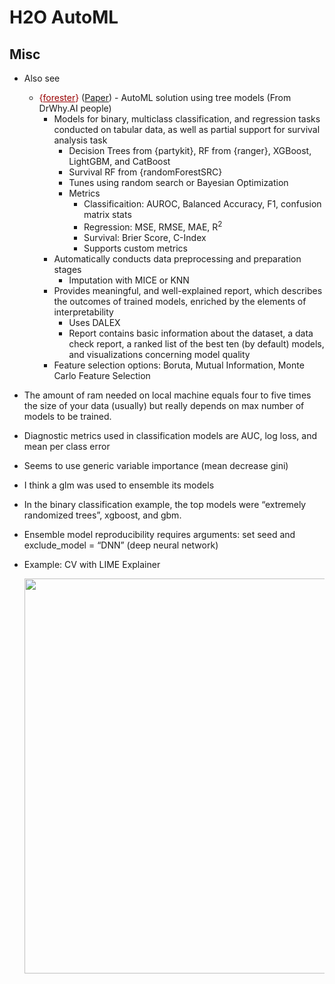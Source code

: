 # H2O AutoML {#sec-h2o .unnumbered}

## Misc {#sec-h2o-misc .unnumbered}

-   Also see

    -   [{]{style="color: #990000"}[forester](https://modeloriented.github.io/forester/){style="color: #990000"}[}]{style="color: #990000"} ([Paper](https://arxiv.org/abs/2409.04789)) - AutoML solution using tree models (From DrWhy.AI people)
        -   Models for binary, multiclass classification, and regression tasks conducted on tabular data, as well as partial support for survival analysis task
            -   Decision Trees from {partykit}, RF from {ranger}, XGBoost, LightGBM, and CatBoost
            -   Survival RF from {randomForestSRC}
            -   Tunes using random search or Bayesian Optimization
            -   Metrics
                -   Classificaition: AUROC, Balanced Accuracy, F1, confusion matrix stats
                -   Regression: MSE, RMSE, MAE, R^2^
                -   Survival: Brier Score, C-Index
                -   Supports custom metrics
        -   Automatically conducts data preprocessing and preparation stages
            -   Imputation with MICE or KNN
        -   Provides meaningful, and well-explained report, which describes the outcomes of trained models, enriched by the elements of interpretability
            -   Uses DALEX
            -   Report contains basic information about the dataset, a data check report, a ranked list of the best ten (by default) models, and visualizations concerning model quality
        -   Feature selection options: Boruta, Mutual Information, Monte Carlo Feature Selection

-   The amount of ram needed on local machine equals four to five times the size of your data (usually) but really depends on max number of models to be trained.

-   Diagnostic metrics used in classification models are AUC, log loss, and mean per class error

-   Seems to use generic variable importance (mean decrease gini)

-   I think a glm was used to ensemble its models

-   In the binary classification example, the top models were "extremely randomized trees", xgboost, and gbm.

-   Ensemble model reproducibility requires arguments: set seed and exclude_model = "DNN" (deep neural network)

-   [Example]{.ribbon-highlight}: CV with LIME Explainer

    ![](_resources/h2o-automl.resources/cvsetup-lime-1.png){.lightbox width="632"}

